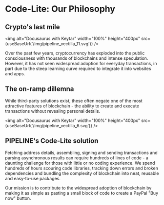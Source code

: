 # Code-Lite: Our Philosophy

<h2>Crypto's last mile</h2>


<img alt="Docusaurus with Keytar" width="100%" height="400px" src={useBaseUrl('/img/pipeline_vectilla_11.svg')} />

Over the past few years, cryptocurrency has exploded into the public consciousness with thousands of blockchains and intense speculation. However, it has not seen widespread adoption for everyday transactions, in part due to the steep learning curve required to integrate it into websites and apps.

<h2>The on-ramp dillemna</h2>

While third-party solutions exist, these often negate one of the most attractive features of blockchain - the ability to create and execute transactions without revealing personal details.

<img alt="Docusaurus with Keytar" width="100%" height="400px" src={useBaseUrl('/img/pipeline_vectilla_6.svg')} />

<h2>PIPELINE's Code-Lite solution</h2>

Fetching address details, assembling, signing and sending transactions and parsing asynchronous results can require hundreds of lines of code - a daunting challenge for those with little or no coding experience. We spend hundreds of hours scouring code libraries, tracking down errors and broken dependencies and bundling the complexity of blockchain into neat, reusable and easy-to-use packages.

Our mission is to contribute to the widespread adoption of blockchain by making it as simple as pasting a small block of code to create a PayPal "Buy now" button.
